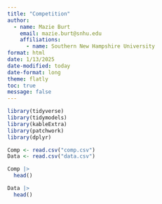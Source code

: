 ```yaml
---
title: "Competition"
author: 
  - name: Mazie Burt
    email: mazie.burt@snhu.edu
    affiliations: 
      - name: Southern New Hampshire University
format: html
date: 1/13/2025
date-modified: today
date-format: long
theme: flatly 
toc: true
message: false 
---
```


```r
library(tidyverse)
library(tidymodels)
library(kableExtra)
library(patchwork)
library(dplyr)

Comp <- read.csv("comp.csv")
Data <- read.csv("data.csv")
```

```r
Comp |>
  head()
```

```r
Data |>
  head()
```
